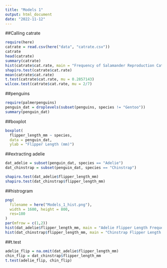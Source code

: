 ```yaml
---
title: "Models 1"
output: html_document
date: "2022-11-12"
---
```

##Calling catrate

```r
require(here)
catrate = read.csv(here("data", "catrate.csv"))
catrate
head(catrate)
summary(catrate)
hist(catrate$cat.rate, main = "Frequency of Salamander Reproduction Catastrophe Rates", xlab = "Reproduction Catastrophes")
shapiro.test(catrate$cat.rate)
mean(catrate$cat.rate)
t.test(catrate$cat.rate, mu = 0.2857143)
wilcox.test(catrate$cat.rate, mu = 2/7)
```

##penguins
```r
require(palmerpenguins)
penguin_dat = droplevels(subset(penguins, species != "Gentoo"))
summary(penguin_dat)
```

##boxplot
```r
boxplot(
  flipper_length_mm ~ species, 
  data = penguin_dat,
  ylab = "Flipper Length (mm)")
```


##extracting adelie
```r
dat_adelie = subset(penguin_dat, species == "Adelie")
dat_chinstrap = subset(penguin_dat, species == "Chinstrap")

shapiro.test(dat_adelie$flipper_length_mm)
shapiro.test(dat_chinstrap$flipper_length_mm)

```

##histrogram
```r
png(
  filename = here("Models_1_hist.png"),
  width = 1600, height = 800,
  res=180
)
par(mfrow = c(1,2))
hist(dat_adelie$flipper_length_mm, main = "Adelie Flipper Length Frequency", xlab = "Flipper Length (mm)")
hist(dat_chinstrap$flipper_length_mm, main = "Chinstrap Flipper Length Frequency", xlab = "Flipper Length (mm)")

```

##t.test
```r
adelie_flip = na.omit(dat_adelie$flipper_length_mm)
chin_flip = dat_chinstrap$flipper_length_mm
t.test(adelie_flip, chin_flip)
```

